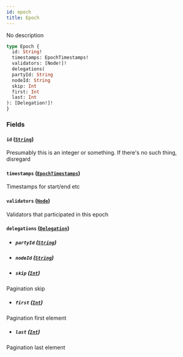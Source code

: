 ```yaml
---
id: epoch
title: Epoch
---
```



No description

```graphql
type Epoch {
  id: String!
  timestamps: EpochTimestamps!
  validators: [Node!]!
  delegations(
  partyId: String
  nodeId: String
  skip: Int
  first: Int
  last: Int
): [Delegation!]!
}
```


### Fields

#### `id` ([`String`](/docs/mainnet/graphql/scalars/string))

Presumably this is an integer or something. If there's no such thing, disregard


#### `timestamps` ([`EpochTimestamps`](/docs/mainnet/graphql/objects/epoch-timestamps))

Timestamps for start/end etc


#### `validators` ([`Node`](/docs/mainnet/graphql/objects/node))

Validators that participated in this epoch


#### `delegations` ([`Delegation`](/docs/mainnet/graphql/objects/delegation))


- ##### `partyId` ([`String`](/docs/mainnet/graphql/scalars/string))




- ##### `nodeId` ([`String`](/docs/mainnet/graphql/scalars/string))




- ##### `skip` ([`Int`](/docs/mainnet/graphql/scalars/int))

Pagination skip


- ##### `first` ([`Int`](/docs/mainnet/graphql/scalars/int))

Pagination first element


- ##### `last` ([`Int`](/docs/mainnet/graphql/scalars/int))

Pagination last element




